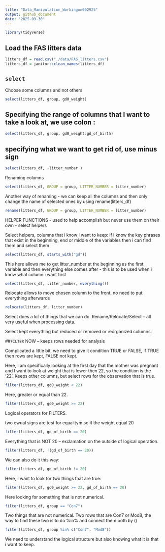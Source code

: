 ```yaml
---
title: "Data_Manipulation_Workingon092925"
output: github_document
date: "2025-09-30"
---
```



```r
library(tidyverse)
```

## Load the FAS litters data

```r
litters_df = read.csv("./data/FAS_litters.csv")
litters_df = janitor::clean_names(litters_df)
```


## `select`

Choose some columns and not others 

```r
select(litters_df, group, gd0_weight)
```

## Specifying the range of columns that I want to take a look at, we use colon :

```r
select(litters_df, group, gd0_weight:gd_of_birth)
```

## specifying what we want to get rid of, use minus sign

```r
select(litters_df, -litter_number )
```


Renaming columns

```r
select(litters_df, GROUP = group, LITTER_NUMBER = litter_number)
```

Another way of renaming - we can keep all the columns and then only change the name of selected ones by using rename(litters_df)

```r
rename(litters_df, GROUP = group, LITTER_NUMBER = litter_number)
```


HELPER FUNCTIONS - used to help accomplish but never use them on their own - select helpers 

Select helpers, columns that i know i want to keep: if i know the key phrases that exist in the beginning, end or middle of the variables then i can find them and select them

```r
select(litters_df, starts_with("gd"))
```

This here allows me to get litter_number at the beginning as the first variable and then everything else comes after - this is to be used when i know what column i want first

```r
select(litters_df, litter_number, everything())
```

Relocate allows to move chosen column to the front, no need to put everything afterwards

```r
relocate(litters_df, litter_number)
```

Select does a lot of things that we can do. Rename/Relocate/Select -- all very useful when processing data.


Select kept everything but reduced or removed or reorganized columns. 

##`FILTER` NOW -- keeps rows needed for analysis

Complicated a little bit, we need to give it condition TRUE or FALSE, if TRUE then rows are kept, FALSE not kept. 

Here, I am specifically looking at the first day that the mother was pregnant and I want to look at weight that is lower then 22, so the condition is the '22'. Keeps other columns, but select rows for the observation that is true. 

```r
filter(litters_df, gd0_weight < 22)
```

Here, greater or equal than 22. 

```r
filter(litters_df, gd0_weight >= 22)
```


Logical operators for FILTERS. 


two ewual signs are test for equalitym so if the weight equal 20

```r
filter(litters_df, gd_of_birth == 20)
```


Everything that is NOT 20 -- exclamation on the outside of logical operation. 

```r
filter(litters_df, !(gd_of_birth == 20))
```

We can also do it this way:
```r
filter(litters_df, gd_of_birth != 20)
```

Here, I want to look for two things that are true: 
```r
filter(litters_df, gd0_weight >= 22, gd_of_birth == 20)
```

Here looking for something that is not numerical. 
```r
filter(litters_df, group == "Con7")
```

Two things that are not numerical. Two rows that are Con7 or Mod8, the way to find these two is to do %in% and connect them both by ()

```r
filter(litters_df, group %in% c("Con7", "Mod8"))
```

We need to understand the logical structure but also knowing what it is that i want to keep. 

